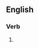 ==English==

===Verb===
{{head|en|present participle}}

# {{present participle of|metathesize|lang=en|nocat=1}}